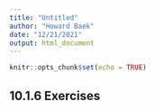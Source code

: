 ```yaml
---
title: "Untitled"
author: "Howard Baek"
date: "12/21/2021"
output: html_document
---
```


```r
knitr::opts_chunk$set(echo = TRUE)
```

## 10.1.6 Exercises

